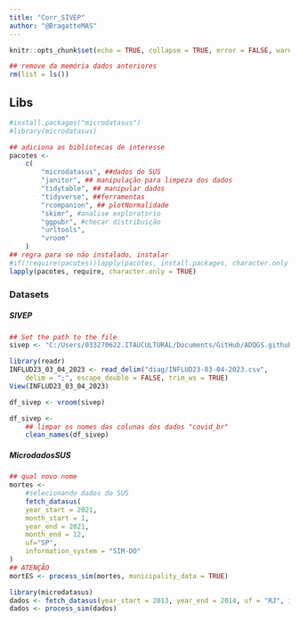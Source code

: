 ```yaml
---
title: "Corr_SIVEP"
author: "@BragatteMAS"
---
```


```r
knitr::opts_chunk$set(echo = TRUE, collapse = TRUE, error = FALSE, warning = FALSE, message = FALSE, results = 'asis')
```

```r
## remove da memória dados anteriores
rm(list = ls())
```

## Libs

```r
#install.packages("microdatasus")
#library(microdatasus)
```

```r
## adiciona as bibliotecas de interesse
pacotes <-
    c(
        "microdatasus", ##dados do SUS
        "janitor", ## manipulação para limpeza dos dados 
        "tidytable", ## manipular dados
        "tidyverse", ##ferramentas
        "rcompanion", ## plotNormalidade
        "skimr", #analise exploratorio
        "ggpubr", #checar distribuição
        "urltools",
        "vroom"
    )
## regra para se não instalado, instalar
#if(!require(pacotes))lapply(pacotes, install.packages, character.only = FALSE)
lapply(pacotes, require, character.only = TRUE)
```

### Datasets

##### SIVEP

```r
## Set the path to the file
sivep <- "C:/Users/033270622.ITAUCULTURAL/Documents/GitHub/ADQGS.github.io/diag/INFLUD23-03-04-2023.csv"
```

```r
library(readr)
INFLUD23_03_04_2023 <- read_delim("diag/INFLUD23-03-04-2023.csv", 
    delim = ";", escape_double = FALSE, trim_ws = TRUE)
View(INFLUD23_03_04_2023)
```

```r
df_sivep <- vroom(sivep)
```

```r
df_sivep <-
    ## limpar os nomes das colunas dos dados "covid_br"
    clean_names(df_sivep)
```

##### MicrodadosSUS

```r
## qual novo nome 
mortes <- 
    #selecionando dados do SUS
    fetch_datasus(
    year_start = 2021,
    month_start = 1,
    year_end = 2021,
    month_end = 12,
    uf="SP",
    information_system = "SIM-DO"
)
## ATENÇÃO
mortES <- process_sim(mortes, municipality_data = TRUE)
```

```r
library(microdatasus)
dados <- fetch_datasus(year_start = 2013, year_end = 2014, uf = "RJ", information_system = "SIM-DO")
dados <- process_sim(dados)
```
